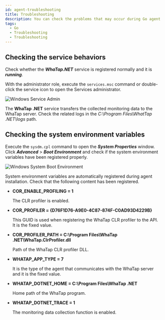 ```yaml
---
id: agent-troubleshooting
title: Troubleshooting
description: You can check the problems that may occur during Go agent installation.
tags:
  - Go
  - Troubleshooting
  - Troubleshooting
---
```


## Checking the service behaviors

Check whether the **_WhaTap.NET_** service is registered normally and it is **_running_**.

With the administrator role, execute the `services.msc` command or double-click the service icon to open the Services administrator.

![Windows Service Admin](https://img.whatap.io/media/agent_dotnet/install/whatap-windows-service.png)

The **WhaTap .NET** service transfers the collected monitoring data to the WhaTap server. Check the related logs in the _C:\\Program Files\\WhatTap .NET\\logs_ path.

## Checking the system environment variables

Execute the `sysdm.cpl` command to open the **_System Properties_** window. Click **_Advanced_** > **_Boot Environment_** and check if the system environment variables have been registered properly.

![Windows System Boot Environment](https://img.whatap.io/media/agent_dotnet/install/system_properties.png)

System environment variables are automatically registered during agent installation. Check that the following content has been registered.

-   **COR_ENABLE_PROFILING = 1**

    The CLR profiler is enabled.

-   **COR_PROFILER = {D76F1D76-A9E0-4C87-874F-C0AD93D4229B}**

    This GUID is used when registering the WhaTap CLR profiler to the API. It is the fixed value.

-   **COR_PROFILER_PATH = C:\\Program Files\\WhaTap .NET\\WhaTap.ClrProfiler.dll**

    Path of the WhaTap CLR profiler DLL.

-   **WHATAP_APP_TYPE = 7**

    It is the type of the agent that communicates with the WhaTap server and it is the fixed value.

-   **WHATAP_DOTNET_HOME = C:\\Program Files\\WhaTap .NET**

    Home path of the WhaTap program.

-   **WHATAP_DOTNET_TRACE = 1**

    The monitoring data collection function is enabled.
